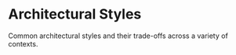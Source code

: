 
# Architectural Styles

Common architectural styles and their trade-offs across a variety of contexts.

<DocCardList items={useCurrentSidebarCategory().items} />
